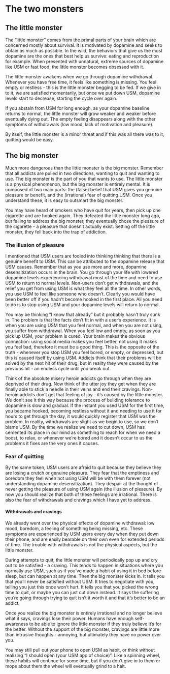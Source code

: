 # The two monsters {#why-hard}

## The little monster
The "little monster" comes from the primal parts of your brain which are concerned mostly about survival. It is motivated by dopamine and seeks to obtain as much as possible. In the wild, the behaviors that give us the most dopamine are the ones that best help us survive: eating and reproduction for example. When presented with unnatural, extreme sources of dopamine like USM or fast food, the little monster becomes obsessed with it. 

The little monster awakens when we go through dopamine withdrawal. Whenever you have free time, it feels like something is missing. You feel empty or restless - this is the little monster begging to be fed. If we give in to it, we are satisfied momentarily, but once we put down USM, dopamine levels start to decrease, starting the cycle over again.

If you abstain from USM for long enough, as your dopamine baseline returns to normal, the little monster will grow weaker and weaker before eventually dying out. The empty feeling disappears along with the other symptoms of withdrawals (low mood, lack of motivation and pleasure).

By itself, the little monster is a minor threat and if this was all there was to it, quitting would be easy.

## The big monster
Much more dangerous than the little monster is the big monster. Remember that all addicts are pulled in two directions, wanting to quit and wanting to use. The big monster is the part of you that wants to use. The little monster is a physical phenomenon, but the big monster is entirely mental. It is composed of two main parts: the (false) belief that USM gives you genuine pleasure or benefit, and the (irrational) fear of quitting USM. Once you understand these, it is easy to outsmart the big monster.

You may have heard of smokers who have quit for years, then pick up one cigarette and are hooked again. They defeated the little monster long ago, but failing to address the big monster, they eventually chose the pleasure of the cigarette - a pleasure that doesn't actually exist. Setting off the little monster, they fell back into the trap of addiction.

### The illusion of pleasure
I mentioned that USM users are fooled into thinking thinking that there is a genuine benefit to USM. This can be attributed to the dopamine release that USM causes. Remember that as you use more and more, dopamine desensitization occurs in the brain. You go through your life with lowered dopamine levels experiencing withdrawal most of the time and need to use USM to return to normal levels. Non-users don't get withdrawals, and the relief you get from using USM is what they feel all the time. In other words, you use USM to feel like someone who doesn't. Clearly you would have been better off if you hadn't become hooked in the first place. All you need to do is to stop using USM and your dopamine levels will return to normal.

You may be thinking "I know that already" but it probably hasn't truly sunk in. The problem is that the facts don't fit in with a user's experience. It is when you are using USM that you feel normal, and when you are not using, you suffer from withdrawal. When you feel low and empty, as soon as you pick up USM, your problem is cured. Your brain makes the obvious connection: using social media makes you feel better, not using it makes you feel bad, therefore it must be a good thing. This is the opposite of the truth - whenever you stop USM you feel bored, or empty, or depressed, but this is caused itself by using USM. Addicts think that their problems will be solved by the next hit of their drug, but in reality they were caused by the previous hit - an endless cycle until you break out.

Think of the absolute misery heroin addicts go through when they are deprived of their drug. Now think of the utter joy they get when they are finally able to stick a needle in their veins and end their cravings. Non-heroin addicts don't get that feeling of joy - it's caused by the little monster. We don't see it this way because the process of building tolerance to dopamine is slow and gradual. If the instant you used USM for the first time, you became hooked, becoming restless without it and needing to use it for hours to get through the day, it would quickly register that USM was the problem. In reality, withdrawals are slight as we begin to use, so we don't blame USM. By the time we realize we need to cut down, USM has cemented its place in our mind as something to reach for when we need a boost, to relax, or whenever we're bored and it doesn't occur to us the problems it fixes are the very ones it causes.

### Fear of quitting
By the same token, USM users are afraid to quit because they believe they are losing a crutch or genuine pleasure. They fear that the emptiness and boredom they feel when not using USM will be with them forever (not understanding dopamine desensitization). They despair at the thought of never getting the pleasure of using USM again (the illusion of pleasure). By now you should realize that both of these feelings are irrational. There is also the fear of withdrawals and cravings which I have yet to address.

#### Withdrawals and cravings {-}
We already went over the physical effects of dopamine withdrawal: low mood, boredom, a feeling of something being missing, etc. These symptoms are experienced by USM users every day when they put down their phone, and are easily bearable on their own even for extended periods of time. The trouble with withdrawals is not the physical aspects, but the little monster.

During attempts to quit, the little monster will periodically pop up and cry out to be satisfied - a craving. This tends to happen in situations where you normally use USM, such as if you've made a habit of using it in bed before sleep, but can happen at any time. Then the big monster kicks in. It tells you that you'll never be satisfied without USM. It tries to negotiate with you, telling you just this once won't hurt. It tells you that you picked the wrong time to quit, or maybe you can just cut down instead. It says the suffering you're going through trying to quit isn't it worth it and that it's better to be an addict. 

Once you realize the big monster is entirely irrational and no longer believe what it says, cravings lose their power. Humans have enough self-awareness to be able to ignore the little monster if they truly believe it's for the better. Without the support of the big monster, cravings are little more than intrusive thoughts - annoying, but ultimately they have no power over you. 

You may still pull out your phone to open USM as habit, or think without realizing "I should open (your USM app of choice)". Like a spinning wheel, these habits will continue for some time, but if you don't give in to them or mope about them the wheel will eventually grind to a halt.
